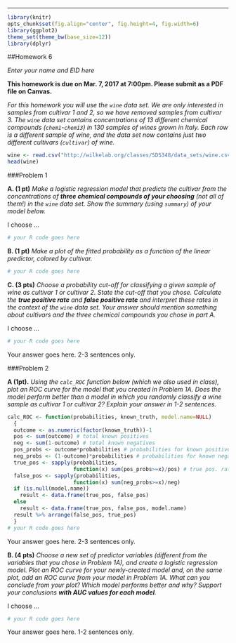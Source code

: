 ---
```r
library(knitr)
opts_chunk$set(fig.align="center", fig.height=4, fig.width=6)
library(ggplot2)
theme_set(theme_bw(base_size=12))
library(dplyr)
```
##Homework 6 

*Enter your name and EID here*

**This homework is due on Mar. 7, 2017 at 7:00pm. Please submit as a PDF file on Canvas.**

*For this homework you will use the `wine` data set. We are only interested in samples from cultivar 1 and 2, so we have removed samples from cultivar 3. The `wine` data set contains concentrations of 13 different chemical compounds (`chem1`-`chem13`) in 130 samples of wines grown in Italy. Each row is a different sample of wine, and the data set now contains just two different cultivars (`cultivar`) of wine.*

```r
wine <- read.csv("http://wilkelab.org/classes/SDS348/data_sets/wine.csv", colClasses = c("cultivar" = "factor")) %>% filter(cultivar != 3)
head(wine)
```

###Problem 1 
  
**A. (1 pt)** *Make a logistic regression model that predicts the cultivar from the concentrations of **three chemical compounds of your choosing** (not all of them!) in the `wine` data set. Show the summary (using `summary`) of your model below.* 

I choose ...

```r
# your R code goes here
```

**B. (1 pt)** *Make a plot of the fitted probability as a function of the linear predictor, colored by cultivar.*

```r
# your R code goes here
```

**C. (3 pts)** *Choose a probability cut-off for classifying a given sample of wine as cultivar 1 or cultivar 2. State the cut-off that you chose. Calculate the **true positive rate** and **false positive rate** and interpret these rates in the context of the `wine` data set. Your answer should mention something about cultivars and the three chemical compounds you chose in part A.*

I choose ...

```r
# your R code goes here
```

Your answer goes here. 2-3 sentences only.

###Problem 2

**A (1pt).** *Using the `calc_ROC` function below (which we also used in class), plot an ROC curve for the model that you created in Problem 1A. Does the model perform better than a model in which you randomly classify a wine sample as cultivar 1 or cultivar 2? Explain your answer in 1-2 sentences.*

```r
calc_ROC <- function(probabilities, known_truth, model.name=NULL)
  {
  outcome <- as.numeric(factor(known_truth))-1
  pos <- sum(outcome) # total known positives
  neg <- sum(1-outcome) # total known negatives
  pos_probs <- outcome*probabilities # probabilities for known positives
  neg_probs <- (1-outcome)*probabilities # probabilities for known negatives
  true_pos <- sapply(probabilities,
                     function(x) sum(pos_probs>=x)/pos) # true pos. rate
  false_pos <- sapply(probabilities,
                     function(x) sum(neg_probs>=x)/neg)
  if (is.null(model.name))
    result <- data.frame(true_pos, false_pos)
  else
    result <- data.frame(true_pos, false_pos, model.name)
  result %>% arrange(false_pos, true_pos)
  }
# your R code goes here
```

Your answer goes here. 2-3 sentences only.

**B. (4 pts)** *Choose a new set of predictor variables (different from the variables that you chose in Problem 1A), and create a logistic regression model. Plot an ROC curve for your newly-created model and, on the same plot, add an ROC curve from your model in Problem 1A. What can you conclude from your plot? Which model performs better and why? Support your conclusions **with AUC values for each model**.*

I choose ...

```r
# your R code goes here
```

Your answer goes here. 1-2 sentences only.
